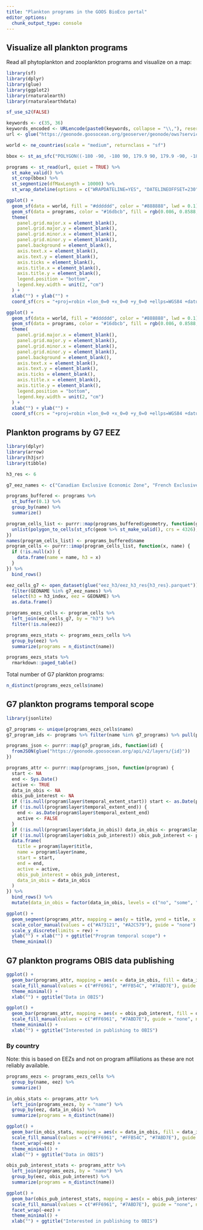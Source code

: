 ```yaml
---
title: "Plankton programs in the GOOS BioEco portal"
editor_options: 
  chunk_output_type: console
---
```


## Visualize all plankton programs

Read all phytoplankton and zooplankton programs and visualize on a map:

```r
library(sf)
library(dplyr)
library(glue)
library(ggplot2)
library(rnaturalearth)
library(rnaturalearthdata)

sf_use_s2(FALSE)

keywords <- c(35, 36)
keywords_encoded <- URLencode(paste0(keywords, collapse = "\\,"), reserved = TRUE)
url <- glue("https://geonode.goosocean.org/geoserver/geonode/ows?service=WFS&version=1.0.0&request=GetFeature&typeName=geonode%3Aall_layers&maxFeatures=10000&outputFormat=application%2Fjson&viewparams=where:where%20(array%5B{keywords_encoded}%5D%20%26%26%20keywords)")

world <- ne_countries(scale = "medium", returnclass = "sf")

bbox <- st_as_sfc("POLYGON((-180 -90, -180 90, 179.9 90, 179.9 -90, -180 -90))", crs = 4326)

programs <- st_read(url, quiet = TRUE) %>%
  st_make_valid() %>%
  st_crop(bbox) %>%
  st_segmentize(dfMaxLength = 10000) %>%
  st_wrap_dateline(options = c("WRAPDATELINE=YES", "DATELINEOFFSET=230"))

ggplot() +
  geom_sf(data = world, fill = "#dddddd", color = "#888888", lwd = 0.1) +
  geom_sf(data = programs, color = "#16dbcb", fill = rgb(0.086, 0.8588, 0.796, 0.1), size = 0.5, linewidth = 0.25) +
  theme(
    panel.grid.major.x = element_blank(),
    panel.grid.major.y = element_blank(),
    panel.grid.minor.x = element_blank(),
    panel.grid.minor.y = element_blank(), 
    panel.background = element_blank(),
    axis.text.x = element_blank(),
    axis.text.y = element_blank(),
    axis.ticks = element_blank(),
    axis.title.x = element_blank(),
    axis.title.y = element_blank(),
    legend.position = "bottom",
    legend.key.width = unit(2, "cm")
  ) +
  xlab("") + ylab("") +
  coord_sf(crs = "+proj=robin +lon_0=0 +x_0=0 +y_0=0 +ellps=WGS84 +datum=WGS84 +units=m +no_defs" )
```

```r
ggplot() +
  geom_sf(data = world, fill = "#dddddd", color = "#888888", lwd = 0.1) +
  geom_sf(data = programs, color = "#16dbcb", fill = rgb(0.086, 0.8588, 0.796, 0.1), size = 0.5, linewidth = 0.25) +
  theme(
    panel.grid.major.x = element_blank(),
    panel.grid.major.y = element_blank(),
    panel.grid.minor.x = element_blank(),
    panel.grid.minor.y = element_blank(), 
    panel.background = element_blank(),
    axis.text.x = element_blank(),
    axis.text.y = element_blank(),
    axis.ticks = element_blank(),
    axis.title.x = element_blank(),
    axis.title.y = element_blank(),
    legend.position = "bottom",
    legend.key.width = unit(2, "cm")
  ) +
  xlab("") + ylab("") +
  coord_sf(crs = "+proj=robin +lon_0=0 +x_0=0 +y_0=0 +ellps=WGS84 +datum=WGS84 +units=m +no_defs", xlim = c(-10700000, 2000000), ylim = c(1100000, 7500000))
```

## Plankton programs by G7 EEZ

```r
library(dplyr)
library(arrow)
library(h3jsr)
library(tibble)

h3_res <- 6

g7_eez_names <- c("Canadian Exclusive Economic Zone", "French Exclusive Economic Zone", "French Guiana Exclusive Economic Zone", "French Polynesian Exclusive Economic Zone", "German Exclusive Economic Zone", "Italian Exclusive Economic Zone", "Japanese Exclusive Economic Zone", "United Kingdom Exclusive Economic Zone", "United States Exclusive Economic Zone", "United States Exclusive Economic Zone (Alaska)", "United States Exclusive Economic Zone (Hawaii)")

programs_buffered <- programs %>%
  st_buffer(0.1) %>%
  group_by(name) %>%
  summarize()

program_cells_list <- purrr::map(programs_buffered$geometry, function(geom) {
  unlist(polygon_to_cells(st_sfc(geom %>% st_make_valid(), crs = 4326), h3_res), use.names = FALSE)
})
names(program_cells_list) <- programs_buffered$name
program_cells <- purrr::imap(program_cells_list, function(x, name) {
  if (!is.null(x)) {
    data.frame(name = name, h3 = x)
  }
}) %>%
  bind_rows()

eez_cells_g7 <- open_dataset(glue("eez_h3/eez_h3_res{h3_res}.parquet")) %>%
  filter(GEONAME %in% g7_eez_names) %>%
  select(h3 = h3_index, eez = GEONAME) %>%
  as.data.frame()

programs_eezs_cells <- program_cells %>%
  left_join(eez_cells_g7, by = "h3") %>%
  filter(!is.na(eez))

programs_eezs_stats <- programs_eezs_cells %>%
  group_by(eez) %>%
  summarize(programs = n_distinct(name))

programs_eezs_stats %>%
  rmarkdown::paged_table()
```

Total number of G7 plankton programs:

```r
n_distinct(programs_eezs_cells$name)
```

## G7 plankton programs temporal scope

```r
library(jsonlite)

g7_programs <- unique(programs_eezs_cells$name)
g7_program_ids <- programs %>% filter(name %in% g7_programs) %>% pull(pk) %>% unique()

programs_json <- purrr::map(g7_program_ids, function(id) {
  fromJSON(glue("https://geonode.goosocean.org/api/v2/layers/{id}"))
})

programs_attr <- purrr::map(programs_json, function(program) {
  start <- NA
  end <- Sys.Date()
  active <- TRUE
  data_in_obis <- NA
  obis_pub_interest <- NA
  if (!is.null(program$layer$temporal_extent_start)) start <- as.Date(program$layer$temporal_extent_start)
  if (!is.null(program$layer$temporal_extent_end)) {
    end <- as.Date(program$layer$temporal_extent_end)
    active <- FALSE    
  }
  if (!is.null(program$layer$data_in_obis)) data_in_obis <- program$layer$data_in_obis
  if (!is.null(program$layer$obis_pub_interest)) obis_pub_interest <- program$layer$obis_pub_interest
  data.frame(
    title = program$layer$title,
    name = program$layer$name,
    start = start,
    end = end,
    active = active,
    obis_pub_interest = obis_pub_interest,
    data_in_obis = data_in_obis
  )
}) %>%
  bind_rows() %>%
  mutate(data_in_obis = factor(data_in_obis, levels = c("no", "some", "all")))

ggplot() +
  geom_segment(programs_attr, mapping = aes(y = title, yend = title, x = start, xend = end, color = active), size = 2) +
  scale_color_manual(values = c("#A73121", "#A2C579"), guide = "none") +
  scale_y_discrete(limits = rev) +
  ylab("") + xlab("") + ggtitle("Program temporal scope") +
  theme_minimal()
```

## G7 plankton programs OBIS data publishing

```r
ggplot() +
  geom_bar(programs_attr, mapping = aes(x = data_in_obis, fill = data_in_obis)) +
  scale_fill_manual(values = c("#FF6961", "#FFB54C", "#7ABD7E"), guide = "none", na.value = "#eeeeee") +
  theme_minimal() +
  xlab("") + ggtitle("Data in OBIS")
```

```r
ggplot() +
  geom_bar(programs_attr, mapping = aes(x = obis_pub_interest, fill = obis_pub_interest)) +
  scale_fill_manual(values = c("#FF6961", "#7ABD7E"), guide = "none", na.value = "#eeeeee") +
  theme_minimal() +
  xlab("") + ggtitle("Interested in publishing to OBIS")
```

### By country

Note: this is based on EEZs and not on program affiliations as these are not reliably available.

```r
programs_eezs <- programs_eezs_cells %>%
  group_by(name, eez) %>%
  summarize()

in_obis_stats <- programs_attr %>%
  left_join(programs_eezs, by = "name") %>%
  group_by(eez, data_in_obis) %>%
  summarize(programs = n_distinct(name))

ggplot() +
  geom_bar(in_obis_stats, mapping = aes(x = data_in_obis, fill = data_in_obis, y = programs), stat = "identity") +
  scale_fill_manual(values = c("#FF6961", "#FFB54C", "#7ABD7E"), guide = "none", na.value = "#eeeeee") +
  facet_wrap(~eez) +
  theme_minimal() +
  xlab("") + ggtitle("Data in OBIS")
```

```r
obis_pub_interest_stats <- programs_attr %>%
  left_join(programs_eezs, by = "name") %>%
  group_by(eez, obis_pub_interest) %>%
  summarize(programs = n_distinct(name))

ggplot() +
  geom_bar(obis_pub_interest_stats, mapping = aes(x = obis_pub_interest, fill = obis_pub_interest, y = programs), stat = "identity") +
  scale_fill_manual(values = c("#FF6961", "#7ABD7E"), guide = "none", na.value = "#eeeeee") +
  facet_wrap(~eez) +
  theme_minimal() +
  xlab("") + ggtitle("Interested in publishing to OBIS")
```
